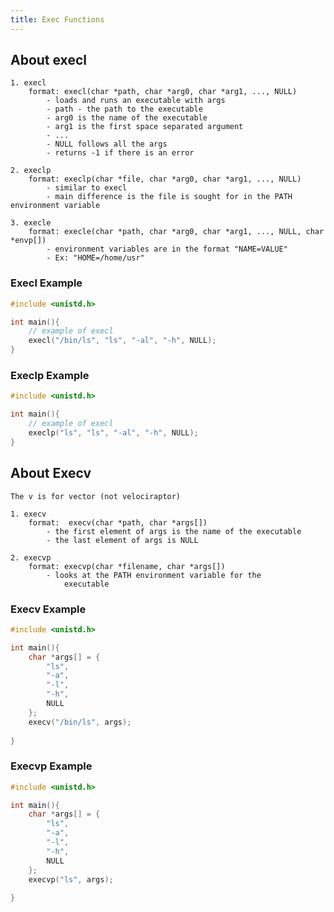 ```yaml
---
title: Exec Functions
---
```


## About execl

    1. execl
        format: execl(char *path, char *arg0, char *arg1, ..., NULL)
            - loads and runs an executable with args
            - path - the path to the executable
            - arg0 is the name of the executable
            - arg1 is the first space separated argument 
            - ...
            - NULL follows all the args
            - returns -1 if there is an error
        
    2. execlp
        format: execlp(char *file, char *arg0, char *arg1, ..., NULL)
            - similar to execl
            - main difference is the file is sought for in the PATH environment variable

    3. execle
        format: execle(char *path, char *arg0, char *arg1, ..., NULL, char *envp[])
            - environment variables are in the format "NAME=VALUE"
            - Ex: "HOME=/home/usr"

### Execl Example

```c
#include <unistd.h>

int main(){
    // example of execl
    execl("/bin/ls", "ls", "-al", "-h", NULL);
}
```

### Execlp Example

```c
#include <unistd.h>

int main(){
    // example of execl
    execlp("ls", "ls", "-al", "-h", NULL);
}
```


## About Execv 



    The v is for vector (not velociraptor)

    1. execv
        format:  execv(char *path, char *args[])
            - the first element of args is the name of the executable
            - the last element of args is NULL

    2. execvp
        format: execvp(char *filename, char *args[])
            - looks at the PATH environment variable for the 
                executable 


### Execv Example 

```c 
#include <unistd.h>

int main(){
    char *args[] = {
        "ls",
        "-a",
        "-l",
        "-h",
        NULL
    };
    execv("/bin/ls", args);
    
}
```


### Execvp Example

```c 
#include <unistd.h>

int main(){
    char *args[] = {
        "ls",
        "-a",
        "-l",
        "-h",
        NULL
    };
    execvp("ls", args);
    
}
```